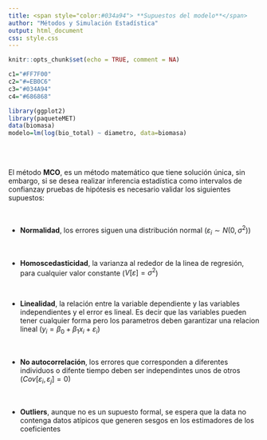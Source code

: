 ```yaml
---
title: <span style="color:#034a94"> **Supuestos del modelo**</span>
author: "Métodos y Simulación Estadística"
output: html_document
css: style.css
---
```


```r
knitr::opts_chunk$set(echo = TRUE, comment = NA)

c1="#FF7F00"
c2="#=EB0C6"
c3="#034A94"
c4="#686868"

library(ggplot2)
library(paqueteMET)
data(biomasa)
modelo=lm(log(bio_total) ~ diametro, data=biomasa)
```

</br></br>

El método **MCO**, es un método matemático que tiene solución única, sin embargo, si se desea realizar inferencia estadística como intervalos de confianzay pruebas de hipótesis es necesario validar los siguientes supuestos:

</br>

* **Normalidad**, los errores   siguen una distribución normal ($\varepsilon_{i} \sim N(0, \sigma^2)$)

</br>

* **Homoscedasticidad**, la varianza al rededor de la linea de regresión, para cualquier valor constante ($V[\varepsilon] = \sigma^2$)

</br>

* **Linealidad**,  la relación entre la variable dependiente y las variables independientes y el error es lineal. Es decir que las variables pueden tener cualquier forma pero los parametros deben garantizar una relacion lineal ($y_{i}= \beta_{0}+ \beta_{1} x_{i} + \varepsilon_{i}$)

</br>

* **No autocorrelación**, los errores que corresponden a diferentes individuos o difente tiempo deben ser independintes unos de otros ($Cov[\varepsilon_{i},  \varepsilon_{j}] = 0$)

</br>

* **Outliers**, aunque no es un supuesto formal, se espera que la data no contenga datos atípicos que generen sesgos en los estimadores de los coeficientes


</br></br>


